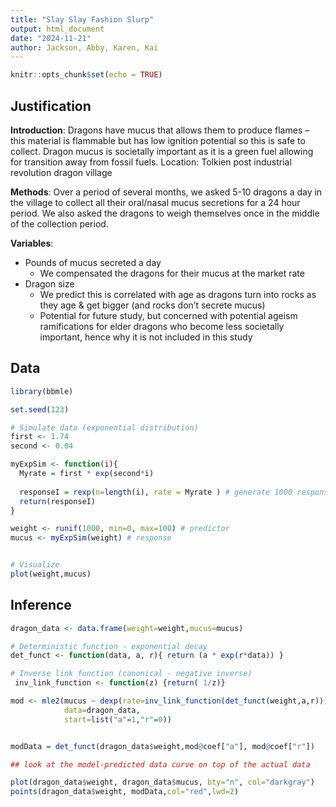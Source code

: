 ---
title: "Slay Slay Fashion Slurp"
output: html_document
date: "2024-11-21"
author: Jackson, Abby, Karen, Kai
---

```{r setup, include=FALSE}
knitr::opts_chunk$set(echo = TRUE)
```
 

## Justification

**Introduction**: Dragons have mucus that allows them to produce flames – this material is flammable but has low ignition potential so this is safe to collect. Dragon mucus is societally important as it is a green fuel allowing for transition away from fossil fuels. 
Location: Tolkien post industrial revolution dragon village

**Methods**: Over a period of several months, we asked 5-10 dragons a day in the village to collect all their oral/nasal mucus secretions for a 24 hour period. We also asked the dragons to weigh themselves once in the middle of the collection period.

**Variables**:

* Pounds of mucus secreted a day
    + We compensated the dragons for their mucus at the market rate 
* Dragon size
    + We predict this is correlated with age as dragons turn into rocks as they age & get bigger (and rocks don’t secrete mucus)
    + Potential for future study, but concerned with potential ageism ramifications for elder dragons who become less societally important, hence why it is not included in this study

## Data

```{r cars}
library(bbmle)

set.seed(123)

# Simulate data (exponential distribution)
first <- 1.74
second <- 0.04

myExpSim <- function(i){
  Myrate = first * exp(second*i)
  
  responseI = rexp(n=length(i), rate = Myrate ) # generate 1000 response values
  return(responseI)
}

weight <- runif(1000, min=0, max=100) # predictor
mucus <- myExpSim(weight) # response


# Visualize
plot(weight,mucus)

```

## Inference

```{r pressure}

dragon_data <- data.frame(weight=weight,mucus=mucus)

# Deterministic function - exponential decay
det_funct <- function(data, a, r){ return (a * exp(r*data)) }

# Inverse link function (canonical - negative inverse)
 inv_link_function <- function(z) {return( 1/z)}

mod <- mle2(mucus ~ dexp(rate=inv_link_function(det_funct(weight,a,r))),
            data=dragon_data,
            start=list("a"=1,"r"=0))


modData = det_funct(dragon_data$weight,mod@coef["a"], mod@coef["r"])

## look at the model-predicted data curve on top of the actual data

plot(dragon_data$weight, dragon_data$mucus, bty="n", col="darkgray")
points(dragon_data$weight, modData,col="red",lwd=2)
```

